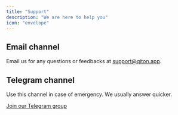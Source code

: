 ```yaml
---
title: "Support"
description: "We are here to help you"
icon: "envelope"
---
```


## Email channel

Email us for any questions or feedbacks at [support@qiton.app](mailto:support@qiton.app).

## Telegram channel

Use this channel in case of emergency. We usually answer quicker.

[Join our Telegram group](https://t.me/qiton_app)